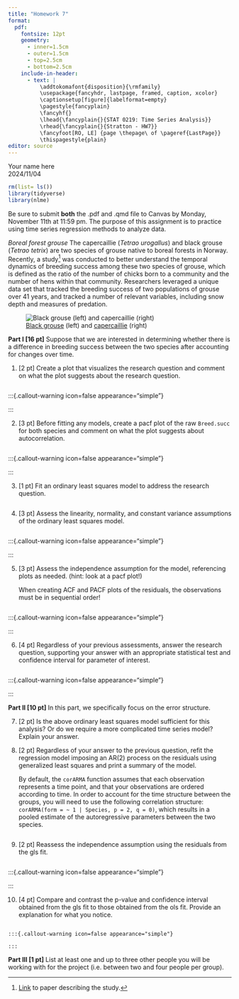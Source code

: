 ```yaml
---
title: "Homework 7"
format:
  pdf:
    fontsize: 12pt
    geometry:
      - inner=1.5cm
      - outer=1.5cm
      - top=2.5cm
      - bottom=2.5cm
    include-in-header:
      - text: |
          \addtokomafont{disposition}{\rmfamily}
          \usepackage{fancyhdr, lastpage, framed, caption, xcolor}
          \captionsetup[figure]{labelformat=empty}
          \pagestyle{fancyplain}
          \fancyhf{}
          \lhead{\fancyplain{}{STAT 0219: Time Series Analysis}}
          \rhead{\fancyplain{}{Stratton - HW7}}
          \fancyfoot[RO, LE] {page \thepage\ of \pageref{LastPage}}
          \thispagestyle{plain}
editor: source
---
```

<!-- Note: the YAML header is everything above this line. -->
\vspace{-3in}
\textbf{Name:} Your name here  
\textbf{Due:} 2024/11/04
\vspace{1.5in}

```r
rm(list= ls())
library(tidyverse)
library(nlme)
```

Be sure to submit **both** the .pdf and .qmd file to Canvas by Monday, November 11th at 11:59 pm. The purpose of this assignment is to practice using time series regression methods to analyze data. 

*Boreal forest grouse* The capercaillie (*Tetrao urogallus*) and black grouse (*Tetrao tetrix*) are two species of grouse native to boreal forests in Norway. Recently, a study[^1] was conducted to better understand the temporal dynamics of breeding success among these two species of grouse, which is defined as the ratio of the number of chicks born to a community and the number of hens within that community. Researchers leveraged a unique data set that tracked the breeding success of two populations of grouse over 41 years, and tracked a number of relevant variables, including snow depth and measures of predation.

![[Black grouse](https://www.visitnorway.com/listings/black-grouse-display-from-photo-hide/193183/) (left) and [capercaillie](https://www.phototoursnorway.com/black-grouse-and-capercaillie) (right)](birds.png)

[^1]: [Link](https://onlinelibrary.wiley.com/doi/10.1002/ece3.9327) to paper describing the study.

\newpage

**Part I [16 pt]** Suppose that we are interested in determining whether there is a difference in breeding success between the two species after accounting for changes over time. 

1. [2 pt] Create a plot that visualizes the research question and comment on what the plot suggests about the research question. 

```r

```

   :::{.callout-warning icon=false appearance="simple"}

   :::
   
2. [3 pt] Before fitting any models, create a pacf plot of the raw `Breed.succ` for both species and comment on what the plot suggests about autocorrelation. 

```r

```

   :::{.callout-warning icon=false appearance="simple"}

   :::

3. [1 pt] Fit an ordinary least squares model to address the research question. 

```r

```

4. [3 pt] Assess the linearity, normality, and constant variance assumptions of the ordinary least squares model. 

```r

```

   :::{.callout-warning icon=false appearance="simple"}

   :::
   
5. [3 pt] Assess the independence assumption for the model, referencing plots as needed. (hint: look at a pacf plot!)

   :::{.callout-important}
   When creating ACF and PACF plots of the residuals, the observations must be in sequential order!
   :::
   
```r

```

   :::{.callout-warning icon=false appearance="simple"}

   :::

6. [4 pt] Regardless of your previous assessments, answer the research question, supporting your answer with an appropriate statistical test and confidence interval for parameter of interest. 

```r

```
   
   :::{.callout-warning icon=false appearance="simple"}

   :::
   
\newpage

**Part II [10 pt]** In this part, we specifically focus on the error structure. 

7. [2 pt] Is the above ordinary least squares model sufficient for this analysis? Or do we require a more complicated time series model? Explain your answer. 

   :::{.callout-warning icon=false appearance="simple"}

   :::

8. [2 pt] Regardless of your answer to the previous question, refit the regression model imposing an AR(2) process on the residuals using generalized least squares and print a summary of the model. 

   :::{.callout-tip}
   By default, the `corARMA` function assumes that each observation represents a time point, and that your observations are ordered according to time. In order to account for the time structure between the groups, you will need to use the following correlation structure: `corARMA(form = ~ 1 | Species, p = 2, q = 0)`, which results in a pooled estimate of the autoregressive parameters between the two species.
   :::

```r

```

9. [2 pt] Reassess the independence assumption using the residuals from the gls fit. 

```r

```

   :::{.callout-warning icon=false appearance="simple"}

   :::

10. [4 pt] Compare and contrast the p-value and confidence interval obtained from the gls fit to those obtained from the ols fit. Provide an explanation for what you notice. 

```r

```

    :::{.callout-warning icon=false appearance="simple"}

    :::
   
\newpage
   
**Part III [1 pt]** List at least one and up to three other people you will be working with for the project (i.e. between two and four people per group).
   
:::{.callout-warning icon=false appearance="simple"}

:::
   
   